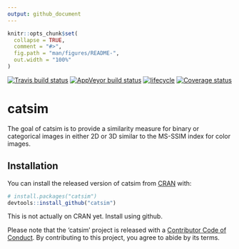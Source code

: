 ```yaml
---
output: github_document
---
```


<!-- README.md is generated from README.Rmd. Please edit that file -->

```r
knitr::opts_chunk$set(
  collapse = TRUE,
  comment = "#>",
  fig.path = "man/figures/README-",
  out.width = "100%"
)
```
[![Travis build status](https://travis-ci.org/gzt/catsim.svg?branch=master)](https://travis-ci.org/gzt/catsim) 
[![AppVeyor build status](https://ci.appveyor.com/api/projects/status/github/gzt/catsim?branch=master&svg=true)](https://ci.appveyor.com/project/gzt/catsim) 
[![lifecycle](https://img.shields.io/badge/lifecycle-experimental-orange.svg)](https://www.tidyverse.org/lifecycle/#experimental)
  [![Coverage status](https://codecov.io/gh/gzt/catsim/branch/master/graph/badge.svg)](https://codecov.io/github/gzt/catsim?branch=master)

# catsim

The goal of catsim is to provide a similarity measure for binary or categorical images in either 2D or 3D
similar to the MS-SSIM index for color images. 

## Installation

You can install the released version of catsim from [CRAN](https://CRAN.R-project.org) with:

``` r
# install.packages("catsim")
devtools::install_github("catsim")
```

This is not actually on CRAN yet. Install using github.

Please note that the 'catsim' project is released with a [Contributor Code of Conduct](CODE_OF_CONDUCT.md). By contributing to this project, you agree to abide by its terms.
